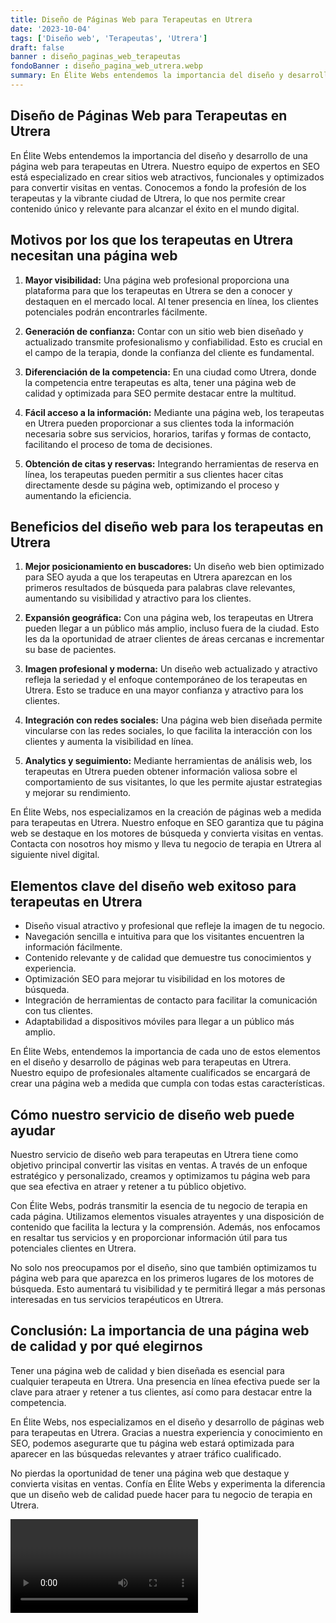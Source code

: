 ```yaml
---
title: Diseño de Páginas Web para Terapeutas en Utrera
date: '2023-10-04'
tags: ['Diseño web', 'Terapeutas', 'Utrera']
draft: false
banner : diseño_paginas_web_terapeutas
fondoBanner : diseño_pagina_web_utrera.webp
summary: En Élite Webs entendemos la importancia del diseño y desarrollo de una página web para terapeutas en Utrera. Nuestro equipo de expertos en SEO está especializado en crear sitios web atractivos, funcionales y optimizados para convertir visitas en ventas. Conocemos a fondo la profesión de los terapeutas y la vibrante ciudad de Utrera, lo que nos permite crear contenido único y relevante para alcanzar el éxito en el mundo digital.
---
```


## Diseño de Páginas Web para Terapeutas en Utrera

En Élite Webs entendemos la importancia del diseño y desarrollo de una página web para terapeutas en Utrera. Nuestro equipo de expertos en SEO está especializado en crear sitios web atractivos, funcionales y optimizados para convertir visitas en ventas. Conocemos a fondo la profesión de los terapeutas y la vibrante ciudad de Utrera, lo que nos permite crear contenido único y relevante para alcanzar el éxito en el mundo digital.

## Motivos por los que los terapeutas en Utrera necesitan una página web

1. **Mayor visibilidad:** Una página web profesional proporciona una plataforma para que los terapeutas en Utrera se den a conocer y destaquen en el mercado local. Al tener presencia en línea, los clientes potenciales podrán encontrarles fácilmente.

2. **Generación de confianza:** Contar con un sitio web bien diseñado y actualizado transmite profesionalismo y confiabilidad. Esto es crucial en el campo de la terapia, donde la confianza del cliente es fundamental.

3. **Diferenciación de la competencia:** En una ciudad como Utrera, donde la competencia entre terapeutas es alta, tener una página web de calidad y optimizada para SEO permite destacar entre la multitud.

4. **Fácil acceso a la información:** Mediante una página web, los terapeutas en Utrera pueden proporcionar a sus clientes toda la información necesaria sobre sus servicios, horarios, tarifas y formas de contacto, facilitando el proceso de toma de decisiones.

5. **Obtención de citas y reservas:** Integrando herramientas de reserva en línea, los terapeutas pueden permitir a sus clientes hacer citas directamente desde su página web, optimizando el proceso y aumentando la eficiencia.

## Beneficios del diseño web para los terapeutas en Utrera

1. **Mejor posicionamiento en buscadores:** Un diseño web bien optimizado para SEO ayuda a que los terapeutas en Utrera aparezcan en los primeros resultados de búsqueda para palabras clave relevantes, aumentando su visibilidad y atractivo para los clientes.

2. **Expansión geográfica:** Con una página web, los terapeutas en Utrera pueden llegar a un público más amplio, incluso fuera de la ciudad. Esto les da la oportunidad de atraer clientes de áreas cercanas e incrementar su base de pacientes.

3. **Imagen profesional y moderna:** Un diseño web actualizado y atractivo refleja la seriedad y el enfoque contemporáneo de los terapeutas en Utrera. Esto se traduce en una mayor confianza y atractivo para los clientes.

4. **Integración con redes sociales:** Una página web bien diseñada permite vincularse con las redes sociales, lo que facilita la interacción con los clientes y aumenta la visibilidad en línea.

5. **Analytics y seguimiento:** Mediante herramientas de análisis web, los terapeutas en Utrera pueden obtener información valiosa sobre el comportamiento de sus visitantes, lo que les permite ajustar estrategias y mejorar su rendimiento.

En Élite Webs, nos especializamos en la creación de páginas web a medida para terapeutas en Utrera. Nuestro enfoque en SEO garantiza que tu página web se destaque en los motores de búsqueda y convierta visitas en ventas. Contacta con nosotros hoy mismo y lleva tu negocio de terapia en Utrera al siguiente nivel digital.

<GifSeo />

<Cta />

## Elementos clave del diseño web exitoso para terapeutas en Utrera

- Diseño visual atractivo y profesional que refleje la imagen de tu negocio.
- Navegación sencilla e intuitiva para que los visitantes encuentren la información fácilmente.
- Contenido relevante y de calidad que demuestre tus conocimientos y experiencia.
- Optimización SEO para mejorar tu visibilidad en los motores de búsqueda.
- Integración de herramientas de contacto para facilitar la comunicación con tus clientes.
- Adaptabilidad a dispositivos móviles para llegar a un público más amplio.

En Élite Webs, entendemos la importancia de cada uno de estos elementos en el diseño y desarrollo de páginas web para terapeutas en Utrera. Nuestro equipo de profesionales altamente cualificados se encargará de crear una página web a medida que cumpla con todas estas características.

## Cómo nuestro servicio de diseño web puede ayudar

Nuestro servicio de diseño web para terapeutas en Utrera tiene como objetivo principal convertir las visitas en ventas. A través de un enfoque estratégico y personalizado, creamos y optimizamos tu página web para que sea efectiva en atraer y retener a tu público objetivo.

Con Élite Webs, podrás transmitir la esencia de tu negocio de terapia en cada página. Utilizamos elementos visuales atrayentes y una disposición de contenido que facilita la lectura y la comprensión. Además, nos enfocamos en resaltar tus servicios y en proporcionar información útil para tus potenciales clientes en Utrera.

No solo nos preocupamos por el diseño, sino que también optimizamos tu página web para que aparezca en los primeros lugares de los motores de búsqueda. Esto aumentará tu visibilidad y te permitirá llegar a más personas interesadas en tus servicios terapéuticos en Utrera.

## Conclusión: La importancia de una página web de calidad y por qué elegirnos

Tener una página web de calidad y bien diseñada es esencial para cualquier terapeuta en Utrera. Una presencia en línea efectiva puede ser la clave para atraer y retener a tus clientes, así como para destacar entre la competencia.

En Élite Webs, nos especializamos en el diseño y desarrollo de páginas web para terapeutas en Utrera. Gracias a nuestra experiencia y conocimiento en SEO, podemos asegurarte que tu página web estará optimizada para aparecer en las búsquedas relevantes y atraer tráfico cualificado.

No pierdas la oportunidad de tener una página web que destaque y convierta visitas en ventas. Confía en Élite Webs y experimenta la diferencia que un diseño web de calidad puede hacer para tu negocio de terapia en Utrera.

<Video />

<CtaBot job='Terapeutas' city='Utrera'/>

<Gmaps query='Utrera+españa+maps' />